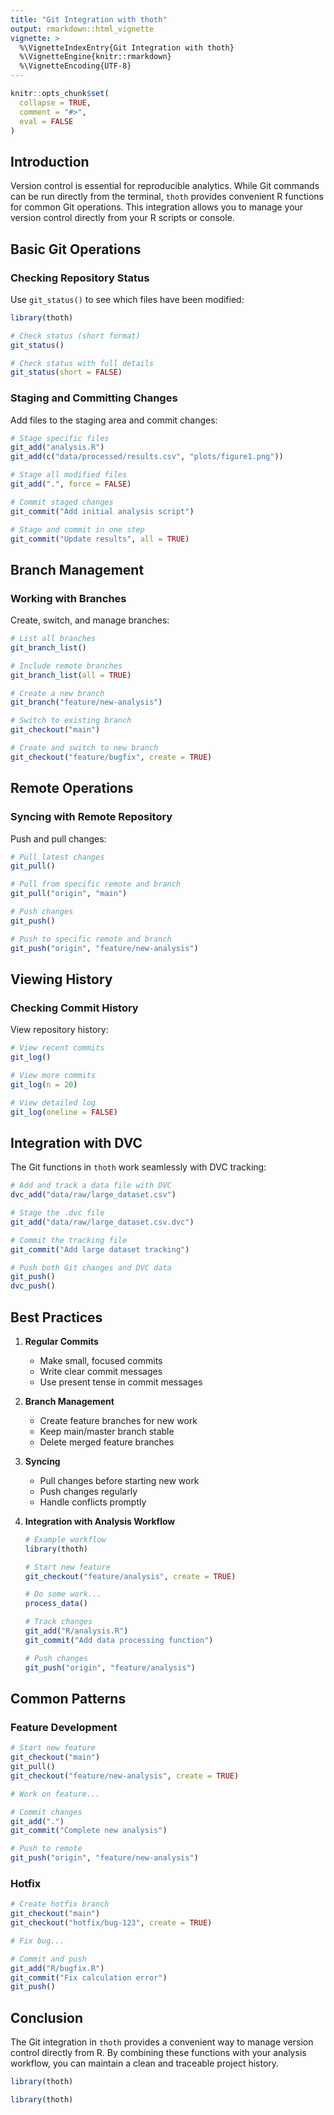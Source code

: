 ```yaml
---
title: "Git Integration with thoth"
output: rmarkdown::html_vignette
vignette: >
  %\VignetteIndexEntry{Git Integration with thoth}
  %\VignetteEngine{knitr::rmarkdown}
  %\VignetteEncoding{UTF-8}
---
```


```r
knitr::opts_chunk$set(
  collapse = TRUE,
  comment = "#>",
  eval = FALSE
)
```

## Introduction

Version control is essential for reproducible analytics. While Git commands can be run directly from the terminal, `thoth` provides convenient R functions for common Git operations. This integration allows you to manage your version control directly from your R scripts or console.

## Basic Git Operations

### Checking Repository Status

Use `git_status()` to see which files have been modified:

```r
library(thoth)

# Check status (short format)
git_status()

# Check status with full details
git_status(short = FALSE)
```

### Staging and Committing Changes

Add files to the staging area and commit changes:

```r
# Stage specific files
git_add("analysis.R")
git_add(c("data/processed/results.csv", "plots/figure1.png"))

# Stage all modified files
git_add(".", force = FALSE)

# Commit staged changes
git_commit("Add initial analysis script")

# Stage and commit in one step
git_commit("Update results", all = TRUE)
```

## Branch Management

### Working with Branches

Create, switch, and manage branches:

```r
# List all branches
git_branch_list()

# Include remote branches
git_branch_list(all = TRUE)

# Create a new branch
git_branch("feature/new-analysis")

# Switch to existing branch
git_checkout("main")

# Create and switch to new branch
git_checkout("feature/bugfix", create = TRUE)
```

## Remote Operations

### Syncing with Remote Repository

Push and pull changes:

```r
# Pull latest changes
git_pull()

# Pull from specific remote and branch
git_pull("origin", "main")

# Push changes
git_push()

# Push to specific remote and branch
git_push("origin", "feature/new-analysis")
```

## Viewing History

### Checking Commit History

View repository history:

```r
# View recent commits
git_log()

# View more commits
git_log(n = 20)

# View detailed log
git_log(oneline = FALSE)
```

## Integration with DVC

The Git functions in `thoth` work seamlessly with DVC tracking:

```r
# Add and track a data file with DVC
dvc_add("data/raw/large_dataset.csv")

# Stage the .dvc file
git_add("data/raw/large_dataset.csv.dvc")

# Commit the tracking file
git_commit("Add large dataset tracking")

# Push both Git changes and DVC data
git_push()
dvc_push()
```

## Best Practices

1. **Regular Commits**
   - Make small, focused commits
   - Write clear commit messages
   - Use present tense in commit messages

2. **Branch Management**
   - Create feature branches for new work
   - Keep main/master branch stable
   - Delete merged feature branches

3. **Syncing**
   - Pull changes before starting new work
   - Push changes regularly
   - Handle conflicts promptly

4. **Integration with Analysis Workflow**
   ```r
   # Example workflow
   library(thoth)
   
   # Start new feature
   git_checkout("feature/analysis", create = TRUE)
   
   # Do some work...
   process_data()
   
   # Track changes
   git_add("R/analysis.R")
   git_commit("Add data processing function")
   
   # Push changes
   git_push("origin", "feature/analysis")
   ```

## Common Patterns

### Feature Development

```r
# Start new feature
git_checkout("main")
git_pull()
git_checkout("feature/new-analysis", create = TRUE)

# Work on feature...

# Commit changes
git_add(".")
git_commit("Complete new analysis")

# Push to remote
git_push("origin", "feature/new-analysis")
```

### Hotfix

```r
# Create hotfix branch
git_checkout("main")
git_checkout("hotfix/bug-123", create = TRUE)

# Fix bug...

# Commit and push
git_add("R/bugfix.R")
git_commit("Fix calculation error")
git_push()
```

## Conclusion

The Git integration in `thoth` provides a convenient way to manage version control directly from R. By combining these functions with your analysis workflow, you can maintain a clean and traceable project history. 

```r
library(thoth)
```

```r
library(thoth)
``` 